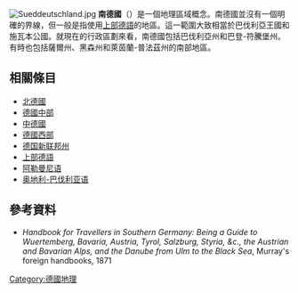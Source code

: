 {{expand|time=2016-01-02T03:38:43+00:00}}
[[Image:Sueddeutschland.jpg|right]]
'''南德國'''（{{Lang-de|Süddeutschland}}）是一個地理區域概念。南德國並沒有一個明確的界線，但一般是指使用[[上部德語|上部德語]]的地區。這一範圍大致相當於巴伐利亞王國和施瓦本公國。就現在的行政區劃來看，南德國包括巴伐利亞州和巴登-符騰堡州。有時也包括薩爾州、黑森州和萊茵蘭-普法茲州的南部地區。

== 相關條目 ==

* [[北德國|北德國]]
* [[德國中部_(地理)|德國中部]]
* [[中德國|中德國]]
* [[德國西部|德國西部]]
* [[德国新联邦州|德国新联邦州]]
* [[上部德語|上部德語]]
* [[阿勒曼尼语|阿勒曼尼语]]
* [[奥地利-巴伐利亚语|奥地利-巴伐利亚语]]

==參考資料==
*''Handbook for Travellers in Southern Germany: Being a Guide to Wuertemberg, Bavaria, Austria, Tyrol, Salzburg, Styria, &c., the Austrian and Bavarian Alps, and the Danube from Ulm to the Black Sea'', Murray's foreign handbooks, 1871
{{Coord|49|N|10|E|type:country_scale:10000000_region:DE|display=title}}
[[Category:德國地理|Category:德國地理]]